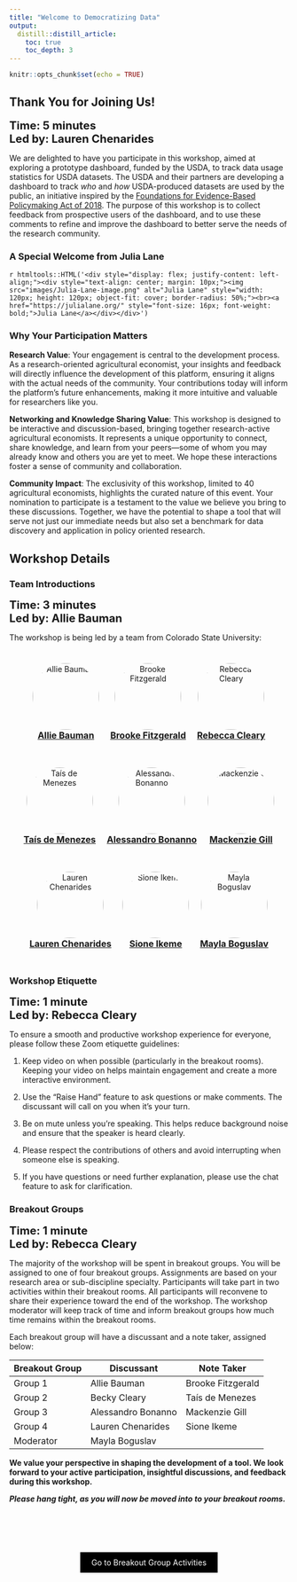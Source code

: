 ```yaml
---
title: "Welcome to Democratizing Data"
output: 
  distill::distill_article:
    toc: true
    toc_depth: 3
---
```


```r
knitr::opts_chunk$set(echo = TRUE)
```

## Thank You for Joining Us!

<span style="font-size: 20px; font-weight: bold;">**Time: 5 minutes**</span> <br>
<span style="font-size: 20px; font-weight: bold;">**Led by: Lauren Chenarides**</span>

We are delighted to have you participate in this workshop, aimed at exploring a prototype dashboard, funded by the USDA, to track data usage statistics for USDA datasets. The USDA and their partners are developing a dashboard to track *who* and *how* USDA-produced datasets are used by the public, an initiative inspired by the [Foundations for Evidence-Based Policymaking Act of 2018](https://www.congress.gov/bill/115th-congress/house-bill/4174). The purpose of this workshop is to collect feedback from prospective users of the dashboard, and to use these comments to refine and improve the dashboard to better serve the needs of the research community.

### A Special Welcome from Julia Lane

`r htmltools::HTML('<div style="display: flex; justify-content: left-align;"><div style="text-align: center; margin: 10px;"><img src="images/Julia-Lane-image.png" alt="Julia Lane" style="width: 120px; height: 120px; object-fit: cover; border-radius: 50%;"><br><a href="https://julialane.org/" style="font-size: 16px; font-weight: bold;">Julia Lane</a></div></div>')`


### Why Your Participation Matters

**Research Value**: Your engagement is central to the development process. As a research-oriented agricultural economist, your insights and feedback will directly influence the development of this platform, ensuring it aligns with the actual needs of the community. Your contributions today will inform the platform’s future enhancements, making it more intuitive and valuable for researchers like you.

**Networking and Knowledge Sharing Value**: This workshop is designed to be interactive and discussion-based, bringing together research-active agricultural economists. It represents a unique opportunity to connect, share knowledge, and learn from your peers—some of whom you may already know and others you are yet to meet. We hope these interactions foster a sense of community and collaboration.

**Community Impact**: The exclusivity of this workshop, limited to 40 agricultural economists, highlights the curated nature of this event. Your nomination to participate is a testament to the value we believe you bring to these discussions. Together, we have the potential to shape a tool that will serve not just our immediate needs but also set a benchmark for data discovery and application in policy oriented research.

## Workshop Details

### Team Introductions

<span style="font-size: 20px; font-weight: bold;">**Time: 3 minutes**</span> <br>
<span style="font-size: 20px; font-weight: bold;">**Led by: Allie Bauman**</span>

The workshop is being led by a team from Colorado State University: 

<div style="display: flex; flex-wrap: wrap; justify-content: center;">
<div style="text-align: center; margin: 10px;">
  <img src="images/bauman.jpg" alt="Allie Bauman" style="width: 120px; height: 120px; object-fit: cover; border-radius: 50%;">
  <br>
  <a href="https://scholar.google.com/citations?user=KsJSnW4AAAAJ&hl=en" style="font-size: 16px; font-weight: bold;">Allie Bauman</a>
</div>
<div style="text-align: center; margin: 10px;">
  <img src="images/brooke.jpg" alt="Brooke Fitzgerald" style="width: 120px; height: 120px; object-fit: cover; border-radius: 50%;">
  <br>
  <a href="https://www.linkedin.com/in/brookeannefitzgerald/" style="font-size: 16px; font-weight: bold;">Brooke Fitzgerald</a>
</div>
<div style="text-align: center; margin: 10px;">
  <img src="images/becky.jpg" alt="Rebecca Cleary" style="width: 120px; height: 120px; object-fit: cover; border-radius: 50%;">
  <br>
  <a href="https://scholar.google.com/citations?user=5epEG0wAAAAJ&hl=en" style="font-size: 16px; font-weight: bold;">Rebecca Cleary</a>
</div>
<div style="text-align: center; margin: 10px;">
  <img src="images/tais.jpg" alt="Ta&iacute;s de Menezes" style="width: 120px; height: 120px; object-fit: cover; border-radius: 50%;">
  <br>
  <a href="https://scholar.google.com/citations?user=9xUKUroAAAAJ&hl=en&oi=ao" style="font-size: 16px; font-weight: bold;">Ta&iacute;s de Menezes</a>
</div>
<div style="text-align: center; margin: 10px;">
  <img src="images/ale.jpg" alt="Alessandro Bonanno" style="width: 120px; height: 120px; object-fit: cover; border-radius: 50%;">
  <br>
  <a href="https://scholar.google.com/citations?user=TYjq1G4AAAAJ&hl=en" style="font-size: 16px; font-weight: bold;">Alessandro Bonanno</a>
</div>
<div style="text-align: center; margin: 10px;">
  <img src="images/gill.jpg" alt="Mackenzie Gill" style="width: 120px; height: 120px; object-fit: cover; border-radius: 50%;">
  <br>
  <a href="https://www.linkedin.com/in/mackenzie-gill/" style="font-size: 16px; font-weight: bold;">Mackenzie Gill</a>
</div>
<div style="text-align: center; margin: 10px;">
  <img src="images/lauren.jpg" alt="Lauren Chenarides" style="width: 120px; height: 120px; object-fit: cover; border-radius: 50%;">
  <br>
  <a href="https://www.linkedin.com/in/laurenchenarides/" style="font-size: 16px; font-weight: bold;">Lauren Chenarides</a>
</div>
<div style="text-align: center; margin: 10px;">
  <img src="images/sione.jpg" alt="Sione Ikeme" style="width: 120px; height: 120px; object-fit: cover; border-radius: 50%;">
  <br>
  <a href="https://www.linkedin.com/in/sionegael-ikeme-486aa9180/?locale=en_US" style="font-size: 16px; font-weight: bold;">Sione Ikeme</a>
</div>
<div style="text-align: center; margin: 10px;">
  <img src="images/mayla.jpg" alt="Mayla Boguslav" style="width: 120px; height: 120px; object-fit: cover; border-radius: 50%;">
  <br>
  <a href="https://www.linkedin.com/in/mayla-boguslav-phd-30402239/" style="font-size: 16px; font-weight: bold;">Mayla Boguslav</a>
</div>
</div>

### Workshop Etiquette

<span style="font-size: 20px; font-weight: bold;">**Time: 1 minute**</span> <br>
<span style="font-size: 20px; font-weight: bold;">**Led by: Rebecca Cleary**</span>

To ensure a smooth and productive workshop experience for everyone, please follow these Zoom etiquette guidelines:

1. Keep video on when possible (particularly in the breakout rooms). Keeping your video on helps maintain engagement and create a more interactive environment.

2. Use the "Raise Hand" feature to ask questions or make comments. The discussant will call on you when it's your turn.

3. Be on mute unless you're speaking. This helps reduce background noise and ensure that the speaker is heard clearly.

4. Please respect the contributions of others and avoid interrupting when someone else is speaking.

5. If you have questions or need further explanation, please use the chat feature to ask for clarification.


### Breakout Groups

<span style="font-size: 20px; font-weight: bold;">**Time: 1 minute**</span> <br>
<span style="font-size: 20px; font-weight: bold;">**Led by: Rebecca Cleary**</span>

The majority of the workshop will be spent in breakout groups. You will be assigned to one of four breakout groups. Assignments are based on your research area or sub-discipline specialty. Participants will take part in two activities within their breakout rooms. All participants will reconvene to share their experience toward the end of the workshop. The workshop moderator will keep track of time and inform breakout groups how much time remains within the breakout rooms.

Each breakout group will have a discussant and a note taker, assigned below:

| Breakout Group   | Discussant | Note Taker | 
|--------|----------------|----------------|
| Group 1  |   Allie Bauman  |  Brooke Fitzgerald    |
| Group 2  |   Becky Cleary      |  Ta&iacute;s de Menezes  |
| Group 3  |   Alessandro Bonanno    |   Mackenzie Gill  |
| Group 4  |   Lauren Chenarides   | Sione Ikeme   |
| Moderator  |   Mayla Boguslav   |    |



**We value your perspective in shaping the development of a tool. We look forward to your active participation, insightful discussions, and feedback during this workshop.**

***Please hang tight, as you will now be moved into to your breakout rooms.***


<!-- ################## -->

<div style="padding-bottom: 60px;"></div>

<!--===================================-->
<div style="text-align: center;">
  <a href="breakout.html" class="btn" style="background-color: black; color: white; padding: 10px 20px; text-align: center; text-decoration: none; display: inline-block;">Go to Breakout Group Activities</a>
</div>

<!-- Back to Top Button 
<div id="back-to-top" style="position: fixed; bottom: 20px; right: 20px; display: none;">
  <a href="#top" onclick="document.body.scrollTop = 0; document.documentElement.scrollTop = 0; return false;" style="text-decoration: none; color: white; background-color: black; padding: 10px;">Back to Top</a>
</div>

<script>
window.onscroll = function() {scrollFunction()};

function scrollFunction() {
  if (document.body.scrollTop > 20 || document.documentElement.scrollTop > 20) {
    document.getElementById("back-to-top").style.display = "block";
  } else {
    document.getElementById("back-to-top").style.display = "none";
  }
}
</script>
-->